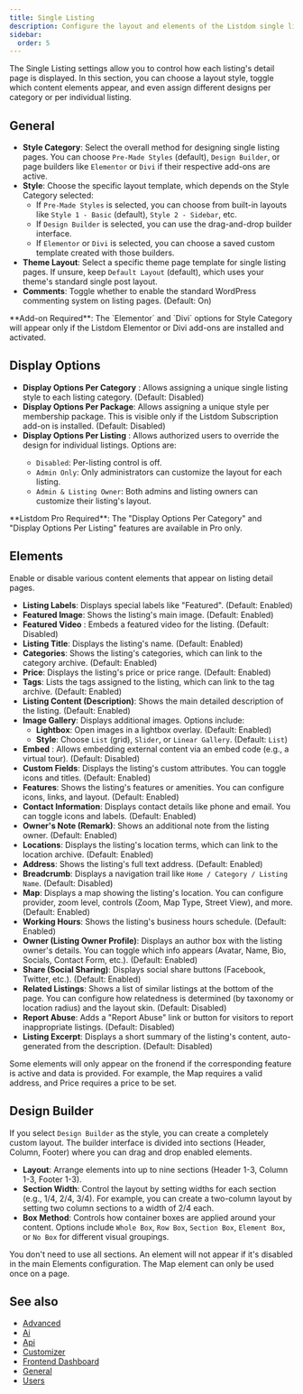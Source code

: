 ```yaml
---
title: Single Listing
description: Configure the layout and elements of the Listdom single listing page, including style selection, custom design builder options, and per-category or per-listing display settings.
sidebar:
  order: 5
---
```


The Single Listing settings allow you to control how each listing's detail page is displayed. In this section, you can choose a layout style, toggle which content elements appear, and even assign different designs per category or per individual listing.

## General

- **Style Category**: Select the overall method for designing single listing pages. You can choose `Pre-Made Styles` (default), `Design Builder`, or page builders like `Elementor` or `Divi` if their respective add-ons are active.
- **Style**: Choose the specific layout template, which depends on the Style Category selected:
    - If `Pre-Made Styles` is selected, you can choose from built-in layouts like `Style 1 - Basic` (default), `Style 2 - Sidebar`, etc.
    - If `Design Builder` is selected, you can use the drag-and-drop builder interface.
    - If `Elementor` or `Divi` is selected, you can choose a saved custom template created with those builders.
- **Theme Layout**: Select a specific theme page template for single listing pages. If unsure, keep `Default Layout` (default), which uses your theme's standard single post layout.
- **Comments**: Toggle whether to enable the standard WordPress commenting system on listing pages. (Default: On)

<Aside type="note">
**Add-on Required**: The `Elementor` and `Divi` options for Style Category will appear only if the Listdom Elementor or Divi add-ons are installed and activated.
</Aside>

## Display Options

- **Display Options Per Category** <Badge text="Pro" />: Allows assigning a unique single listing style to each listing category. (Default: Disabled)
- **Display Options Per Package**: Allows assigning a unique style per membership package. This is visible only if the Listdom Subscription add-on is installed. (Default: Disabled)
- **Display Options Per Listing** <Badge text="Pro" />: Allows authorized users to override the design for individual listings. Options are:
    - `Disabled`: Per-listing control is off.
    - `Admin Only`: Only administrators can customize the layout for each listing.
    - `Admin & Listing Owner`: Both admins and listing owners can customize their listing's layout.

<Aside type="note">
**Listdom Pro Required**: The "Display Options Per Category" and "Display Options Per Listing" features are available in Pro only.
</Aside>

## Elements

Enable or disable various content elements that appear on listing detail pages.

- **Listing Labels**: Displays special labels like "Featured". (Default: Enabled)
- **Featured Image**: Shows the listing's main image. (Default: Enabled)
- **Featured Video** <Badge text="Pro" />: Embeds a featured video for the listing. (Default: Disabled)
- **Listing Title**: Displays the listing's name. (Default: Enabled)
- **Categories**: Shows the listing's categories, which can link to the category archive. (Default: Enabled)
- **Price**: Displays the listing's price or price range. (Default: Enabled)
- **Tags**: Lists the tags assigned to the listing, which can link to the tag archive. (Default: Enabled)
- **Listing Content (Description)**: Shows the main detailed description of the listing. (Default: Enabled)
- **Image Gallery**: Displays additional images. Options include:
    - **Lightbox**: Open images in a lightbox overlay. (Default: Enabled)
    - **Style**: Choose `List` (grid), `Slider`, or `Linear Gallery`. (Default: `List`)
- **Embed** <Badge text="Pro" />: Allows embedding external content via an embed code (e.g., a virtual tour). (Default: Disabled)
- **Custom Fields**: Displays the listing's custom attributes. You can toggle icons and titles. (Default: Enabled)
- **Features**: Shows the listing's features or amenities. You can configure icons, links, and layout. (Default: Enabled)
- **Contact Information**: Displays contact details like phone and email. You can toggle icons and labels. (Default: Enabled)
- **Owner's Note (Remark)**: Shows an additional note from the listing owner. (Default: Enabled)
- **Locations**: Displays the listing's location terms, which can link to the location archive. (Default: Enabled)
- **Address**: Shows the listing's full text address. (Default: Enabled)
- **Breadcrumb**: Displays a navigation trail like `Home / Category / Listing Name`. (Default: Disabled)
- **Map**: Displays a map showing the listing's location. You can configure provider, zoom level, controls (Zoom, Map Type, Street View), and more. (Default: Enabled)
- **Working Hours**: Shows the listing's business hours schedule. (Default: Enabled)
- **Owner (Listing Owner Profile)**: Displays an author box with the listing owner's details. You can toggle which info appears (Avatar, Name, Bio, Socials, Contact Form, etc.). (Default: Enabled)
- **Share (Social Sharing)**: Displays social share buttons (Facebook, Twitter, etc.). (Default: Enabled)
- **Related Listings**: Shows a list of similar listings at the bottom of the page. You can configure how relatedness is determined (by taxonomy or location radius) and the layout skin. (Default: Disabled)
- **Report Abuse**: Adds a "Report Abuse" link or button for visitors to report inappropriate listings. (Default: Disabled)
- **Listing Excerpt**: Displays a short summary of the listing's content, auto-generated from the description. (Default: Disabled)

<Aside type="note">
Some elements will only appear on the fronend if the corresponding feature is active and data is provided. For example, the Map requires a valid address, and Price requires a price to be set.
</Aside>

## Design Builder

If you select `Design Builder` as the style, you can create a completely custom layout. The builder interface is divided into sections (Header, Column, Footer) where you can drag and drop enabled elements.

- **Layout**: Arrange elements into up to nine sections (Header 1-3, Column 1-3, Footer 1-3).
- **Section Width**: Control the layout by setting widths for each section (e.g., $1/4$, $2/4$, $3/4$). For example, you can create a two-column layout by setting two column sections to a width of $2/4$ each.
- **Box Method**: Controls how container boxes are applied around your content. Options include `Whole Box`, `Row Box`, `Section Box`, `Element Box`, or `No Box` for different visual groupings.

<Aside type="tip">
You don't need to use all sections. An element will not appear if it's disabled in the main Elements configuration. The Map element can only be used once on a page.
</Aside>

## See also

- [Advanced](/listdom/settings/advanced/)
- [Ai](/listdom/settings/ai/)
- [Api](/listdom/settings/api/)
- [Customizer](/listdom/settings/customizer/)
- [Frontend Dashboard](/listdom/settings/frontend-dashboard/)
- [General](/listdom/settings/general/)
- [Users](/listdom/settings/users/)
